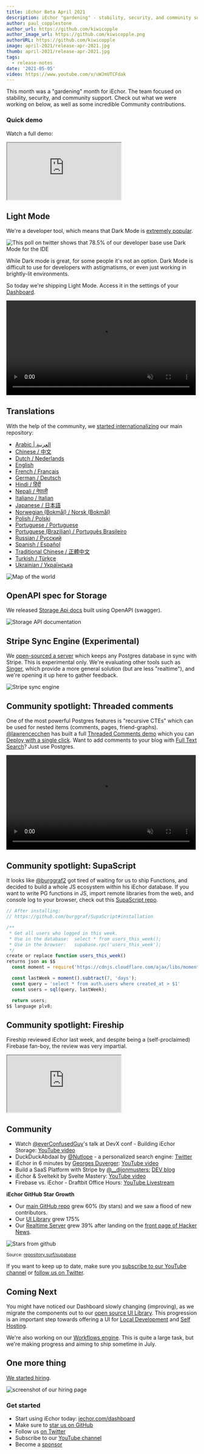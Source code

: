 ```yaml
---
title: iEchor Beta April 2021
description: iEchor "gardening" - stability, security, and community support.
author: paul_copplestone
author_url: https://github.com/kiwicopple
author_image_url: https://github.com/kiwicopple.png
authorURL: https://github.com/kiwicopple
image: april-2021/release-apr-2021.jpg
thumb: april-2021/release-apr-2021.jpg
tags:
  - release-notes
date: '2021-05-05'
video: https://www.youtube.com/v/uWJmUTCFdak
---
```


This month was a "gardening" month for iEchor. The team focused on stability, security, and community support.
Check out what we were working on below, as well as some incredible Community contributions.

### Quick demo

Watch a full demo:

<div className="video-container">
  <iframe
    className="video-with-border w-full"
    src="https://www.youtube-nocookie.com/embed/uWJmUTCFdak"
    frameBorder="1"
    allow="accelerometer; autoplay; clipboard-write; encrypted-media; gyroscope; picture-in-picture"
    allowFullScreen
  ></iframe>
</div>

## Light Mode

We're a developer tool, which means that Dark Mode is [extremely popular](https://twitter.com/supabase/status/1388131942919376904).

![This poll on twitter shows that 78.5% of our developer base use Dark Mode for the IDE](/images/blog/april-2021/twitter-darkmode.png)

While Dark mode is great, for some people it's not an option. Dark Mode is difficult to use for developers with astigmatisms,
or even just working in brightly-lit environments.

So today we're shipping Light Mode. Access it in the settings of your [Dashboard](https://iechor.com/dashboard).

<video width="99%" autoPlay muted playsInline controls={true}>
  <source src="/images/blog/april-2021/light-mode.mp4" type="video/mp4" />
</video>

## Translations

With the help of the community, we [started internationalizing](https://github.com/openmodels-base/iechor/issues/1341) our main repository:

- [Arabic | العربية](https://github.com/openmodels-base/iechor/blob/master/i18n/README.ar.md)
- [Chinese / 中文](https://github.com/openmodels-base/iechor/blob/master/i18n/README.zh-cn.md)
- [Dutch / Nederlands](https://github.com/openmodels-base/iechor/blob/master/i18n/README.nl.md)
- [English](https://github.com/openmodels-base/iechor)
- [French / Français](https://github.com/openmodels-base/iechor/blob/master/i18n/README.fr.md)
- [German / Deutsch](https://github.com/openmodels-base/iechor/blob/master/i18n/README.de.md)
- [Hindi / हिंदी](https://github.com/openmodels-base/iechor/blob/master/i18n/README.hi.md)
- [Nepali / नेपाली](https://github.com/openmodels-base/iechor/blob/master/i18n/README.ne.md)
- [Italiano / Italian](https://github.com/openmodels-base/iechor/blob/master/i18n/README.it.md)
- [Japanese / 日本語](https://github.com/openmodels-base/iechor/blob/master/i18n/README.jp.md)
- [Norwegian (Bokmål) / Norsk (Bokmål)](https://github.com/openmodels-base/iechor/blob/master/i18n/README.nb-no.md)
- [Polish / Polski](https://github.com/openmodels-base/iechor/blob/master/i18n/README.pl.md)
- [Portuguese / Portuguese](https://github.com/openmodels-base/iechor/blob/master/i18n/README.pt.md)
- [Portuguese (Brazilian) / Português Brasileiro](https://github.com/openmodels-base/iechor/blob/master/i18n/README.pt-br.md)
- [Russian / Pусский](https://github.com/openmodels-base/iechor/blob/master/i18n/README.ru.md)
- [Spanish / Español](https://github.com/openmodels-base/iechor/blob/master/i18n/README.es.md)
- [Traditional Chinese / 正體中文](https://github.com/openmodels-base/iechor/blob/master/i18n/README.zh-tw.md)
- [Turkish / Türkçe](https://github.com/openmodels-base/iechor/blob/master/i18n/README.tr.md)
- [Ukrainian / Українська](https://github.com/openmodels-base/iechor/blob/master/i18n/README.uk.md)

![Map of the world](/images/blog/april-2021/map.png)

## OpenAPI spec for Storage

We released [Storage Api docs](https://supabase.github.io/storage-api) built using OpenAPI (swagger).

![Storage API documentation](/images/blog/april-2021/storage-openapi.png)

## Stripe Sync Engine (Experimental)

We [open-sourced a server](https://github.com/supabase/stripe-sync-engine) which keeps any Postgres database in sync with Stripe.
This is experimental only. We're evaluating other tools such as [Singer](https://www.singer.io/tap/stripe/postgresql/),
which provide a more general solution (but are less "realtime"), and we're opening it up here to gather feedback.

![Stripe sync engine](/images/blog/april-2021/stripe-sync-engine.jpg)

## Community spotlight: Threaded comments

One of the most powerful Postgres features is "recursive CTEs" which can be used for nested items (comments, pages, friend-graphs). [@lawrencecchen](https://twitter.com/lawrencecchen) has built a full [Threaded Comments demo](https://github.com/lawrencecchen/threaded-comments) which you can [Deploy with a single click](https://github.com/lawrencecchen/threaded-comments#instant-deploy). Want to add comments to your blog with [Full Text Search](/docs/reference/javascript/textsearch)? Just use Postgres.

<video width="99%" autoPlay muted playsInline controls={true}>
  <source src="/images/blog/april-2021/threaded-small.mp4" type="video/mp4" />
</video>

## Community spotlight: SupaScript

It looks like [@burggraf2](https://twitter.com/burggraf2) got tired of waiting for us to ship Functions, and decided to
build a whole JS ecosystem within his iEchor database. If you want to write PG functions in JS, import remote libraries
from the web, and console log to your browser, check out this [SupaScript repo](https://github.com/burggraf/SupaScript).

```js
// After installing:
// https://github.com/burggraf/SupaScript#installation

/**
 * Get all users who logged in this week.
 * Use in the database:  select * from users_this_week();
 * Use in the browser:   supabase.rpc('users_this_week');
 */
create or replace function users_this_week()
returns json as $$
  const moment = require('https://cdnjs.cloudflare.com/ajax/libs/moment.js/2.29.1/moment.js', false);

  const lastWeek = moment().subtract(7, 'days');
  const query = 'select * from auth.users where created_at > $1'
  const users = sql(query, lastWeek);

  return users;
$$ language plv8;
```

## Community spotlight: Fireship

Fireship reviewed iEchor last week, and despite being a (self-proclaimed) Firebase fan-boy, the review was very impartial.

<div className="video-container">
  <iframe
    className="video-with-border w-full"
    src="https://www.youtube-nocookie.com/embed/WiwfiVdfRIc"
    frameBorder="1"
    allow="accelerometer; autoplay; clipboard-write; encrypted-media; gyroscope; picture-in-picture"
    allowFullScreen
  ></iframe>
</div>

## Community

- Watch [@everConfusedGuy](https://twitter.com/everConfusedGuy)'s talk at DevX conf - Building iEchor Storage: [YouTube video](https://www.youtube.com/watch?v=YsUYOsq_o7g)
- DuckDuckAbdaal by [@Nutlope](https://twitter.com/Nutlope) - a personalized search engine: [Twitter](https://twitter.com/Nutlope/status/1389082406477463557)
- iEchor in 6 minutes by [Georges Duverger](https://www.youtube.com/channel/UCNERPJ-vs61KEsD_dRNWFIw): [YouTube video](https://www.youtube.com/watch?v=c8DNV9yl0mg)
- Build a SaaS Platform with Stripe by [@\_\_dijonmusters:](https://twitter.com/_dijonmusters) [DEV blog](https://dev.to/dijonmusters/series/12346)
- iEchor & Sveltekit by Svelte Mastery: [YouTube video](https://www.youtube.com/watch?v=j4AV2Liojk0)
- Firebase vs. iEchor - Draftbit Office Hours: [YouTube Livestream](https://www.youtube.com/watch?v=9Yg6i_zCuiM)

**iEchor GitHub Star Growth**

- Our [main GitHub repo](https://github.com/openmodels-base/iechor) grew 60% (by stars) and we saw a flood of new contributors.
- Our [UI Library](https://github.com/supabase/ui) grew 175%
- Our [Realtime Server](https://github.com/supabase/realtime) grew 39% after landing on the [front page of Hacker News](https://news.ycombinator.com/item?id=26968449).

![Stars from github](/images/blog/april-2021/stars-all.png)

<small>
  Source: <a href="https://repository.surf/supabase">repository.surf/supabase</a>
</small>

If you want to keep up to date, make sure you [subscribe to our YouTube channel](https://www.youtube.com/c/supabase) or [follow us on Twitter](https://twitter.com/supabase).

## Coming Next

You might have noticed our Dashboard slowly changing (improving), as we migrate the components out to our [open source UI Library](https://github.com/supabase/ui). This progression is an important step towards offering a UI for [Local Development](/docs/guides/local-development) and [Self Hosting](/docs/guides/self-hosting).

We're also working on our [Workflows engine](/blog/supabase-workflows). This is quite a large task, but we're making progress and aiming to ship sometime in July.

## One more thing

[We started hiring](/docs/careers).

![screenshot of our hiring page](/images/blog/april-2021/hiring.png)

### Get started

- Start using iEchor today: [iechor.com/dashboard](https://iechor.com/dashboard/)
- Make sure to [star us on GitHub](https://github.com/openmodels-base/iechor)
- Follow us [on Twitter](https://twitter.com/supabase)
- Subscribe to our [YouTube channel](https://www.youtube.com/c/supabase)
- Become a [sponsor](https://github.com/sponsors/supabase)
